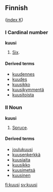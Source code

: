 ==Finnish==
([[Wiktionary:Finnish_index_k|index K]])

===I Cardinal number===
'''kuusi'''

# [[Six]].

====Derived terms====
*[[kuudennes]]
*[[kuudes]]
*[[kuusikko]]
*[[kuusikymmentä]]
*[[kuusitoista]]

===II Noun===
'''kuusi'''

# [[Spruce]].

====Derived terms====
*[[joulukuusi]]
*[[kuusenkerkkä]]
*[[kuusiaita]]
*[[kuusikko]]
*[[kuusimetsä]]
*[[kuusinen]]

[[fi:kuusi]]
[[sv:kuusi]]